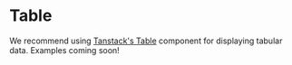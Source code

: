 
<Meta title="Recipes/Table" />

# Table
We recommend using [Tanstack's Table](https://tanstack.com/table/latest)
component for displaying tabular data. Examples coming soon!
